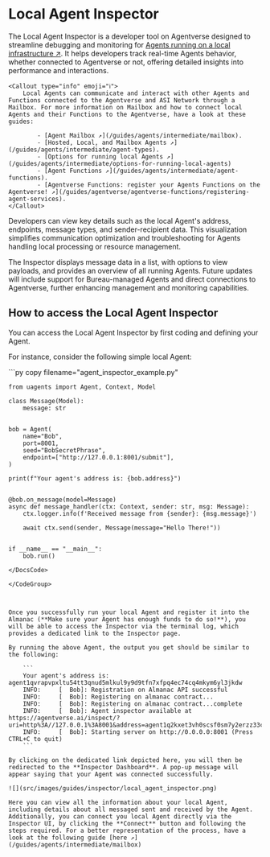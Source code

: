 
# Local Agent Inspector

The Local Agent Inspector is a developer tool on Agentverse designed to streamline debugging and monitoring for [Agents running on a local infrastructure ↗️](/guides/agents/intermediate/agent-types#local-agents). It helps developers track real-time Agents behavior, whether connected to Agentverse or not, offering detailed insights into performance and interactions.

    <Callout type="info" emoji="ℹ️">
        Local Agents can communicate and interact with other Agents and Functions connected to the Agentverse and ASI Network through a Mailbox. For more information on Mailbox and how to connect local Agents and their Functions to the Agentverse, have a look at these guides:

            - [Agent Mailbox ↗️](/guides/agents/intermediate/mailbox).  
            - [Hosted, Local, and Mailbox Agents ↗️](/guides/agents/intermediate/agent-types).     
            - [Options for running local Agents ↗️](/guides/agents/intermediate/options-for-running-local-agents)
            - [Agent Functions ↗️](/guides/agents/intermediate/agent-functions). 
            - [Agentverse Functions: register your Agents Functions on the Agentverse! ↗️](/guides/agentverse/agentverse-functions/registering-agent-services). 
    </Callout>

Developers can view key details such as the local Agent's address, endpoints, message types, and sender-recipient data. This visualization simplifies communication optimization and troubleshooting for Agents handling local processing or resource management.

The Inspector displays message data in a list, with options to view payloads, and provides an overview of all running Agents. Future updates will include support for Bureau-managed Agents and direct connections to Agentverse, further enhancing management and monitoring capabilities.

## How to access the Local Agent Inspector

You can access the Local Agent Inspector by first coding and defining your Agent. 

For instance, consider the following simple local Agent:

<GithubCodeSegment digest="36661e2d104e8d5150bdb124abcbb17c">
    <CodeSegment
        path="https://github.com/fetchai/uAgent-Examples/blob/main/5-documentation/guides/agents/intermediate/local-agent-inspector/agent_inspector_example.py"
        lineStart={1}
        lineEnd={27}
        hosted={true}
    />
</GithubCodeSegment>
<CodeGroup dynamic hasCopy isLocalHostedFile digest='36661e2d104e8d5150bdb124abcbb17c'>

<DocsCode local={true}>
	```py copy filename="agent_inspector_example.py"

	from uagents import Agent, Context, Model
	
	class Message(Model):
	    message: str
	
	
	bob = Agent(
	    name="Bob",
	    port=8001,
	    seed="BobSecretPhrase",
	    endpoint=["http://127.0.0.1:8001/submit"],
	)
	
	print(f"Your agent's address is: {bob.address}")
	
	
	@bob.on_message(model=Message)
	async def message_handler(ctx: Context, sender: str, msg: Message):
	    ctx.logger.info(f'Received message from {sender}: {msg.message}')
	
	    await ctx.send(sender, Message(message="Hello There!"))
	
	
	if __name__ == "__main__":
	    bob.run()

```
</DocsCode>

</CodeGroup>



Once you successfully run your local Agent and register it into the Almanac (**Make sure your Agent has enough funds to do so!**), you will be able to access the Inspector via the terminal log, which provides a dedicated link to the Inspector page. 

By running the above Agent, the output you get should be similar to the following:

    ```
    Your agent's address is: agent1qvrapvpxltu54tt3qnud5mlkul9y9d9tfn7xfpq4ec74cq4mkym6yl3jkdw
    INFO:     [  Bob]: Registration on Almanac API successful
    INFO:     [  Bob]: Registering on almanac contract...
    INFO:     [  Bob]: Registering on almanac contract...complete
    INFO:     [  Bob]: Agent inspector available at https://agentverse.ai/inspect/?uri=http%3A//127.0.0.1%3A8001&address=agent1q2kxet3vh0scsf0sm7y2erzz33cve6tv5uk63x64upw5g68kr0chkv7hw50
    INFO:     [  Bob]: Starting server on http://0.0.0.0:8001 (Press CTRL+C to quit)
    ```

By clicking on the dedicated link depicted here, you will then be redirected to the **Inspector Dashboard**. A pop-up message will appear saying that your Agent was connected successfully. 

![](src/images/guides/inspector/local_agent_inspector.png)

Here you can view all the information about your local Agent, including details about all messaged sent and received by the Agent. Additionally, you can connect you local Agent directly via the Inspector UI, by clicking the **Connect** button and following the steps required. For a better representation of the process, have a look at the following guide [here ↗️](/guides/agents/intermediate/mailbox)
